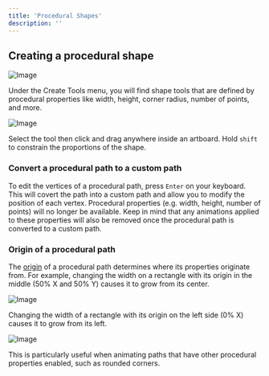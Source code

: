 ```yaml
---
title: 'Procedural Shapes'
description: ''
---
```



<YouTube id="XDbYmb7id9Y" />

## Creating a procedural shape 

![Image](/images/editor/fundamentals/e4c260bd-c7c1-4a06-aefd-ad0c36d8ea44.webp)

Under the Create Tools menu, you will find shape tools that are defined by procedural properties like width, height, corner radius, number of points, and more.

![Image](https://ucarecdn.com/736709fe-8831-4d5a-bc36-20cc2052eab7/)

Select the tool then click and drag anywhere inside an artboard. Hold `shift` to constrain the proportions of the shape.

### Convert a procedural path to a custom path 

To edit the vertices of a procedural path, press `Enter` on your keyboard. This will covert the path into a custom path and allow you to modify the position of each vertex. Procedural properties (e.g. width, height, number of points) will no longer be available. Keep in mind that any animations applied to these properties will also be removed once the procedural path is converted to a custom path.

### Origin of a procedural path 

The [origin](../fundamentals/freeze-and-origin) of a procedural path determines where its properties originate from. For example, changing the width on a rectangle with its origin in the middle (50% X and 50% Y) causes it to grow from its center.

![Image](https://ucarecdn.com/9c813df9-375e-4138-b6fc-53cddddb046a/)

Changing the width of a rectangle with its origin on the left side (0% X) causes it to grow from its left.

![Image](https://ucarecdn.com/77c9e563-a40a-4852-8701-0298550c51a0/)

This is particularly useful when animating paths that have other procedural properties enabled, such as rounded corners.